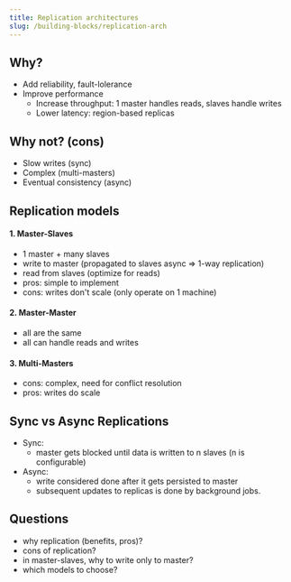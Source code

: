 ```yaml
---
title: Replication architectures
slug: /building-blocks/replication-arch
---
```


## Why?

- Add reliability, fault-lolerance
- Improve performance
  - Increase throughput: 1 master handles reads, slaves handle writes
  - Lower latency: region-based replicas

## Why not? (cons)

- Slow writes (sync)
- Complex (multi-masters)
- Eventual consistency (async)

## Replication models

#### 1. Master-Slaves

- 1 master + many slaves
- write to master (propagated to slaves async => 1-way replication)
- read from slaves (optimize for reads)
- pros: simple to implement
- cons: writes don't scale (only operate on 1 machine)

#### 2. Master-Master

- all are the same
- all can handle reads and writes

#### 3. Multi-Masters

- cons: complex, need for conflict resolution
- pros: writes do scale

## Sync vs Async Replications

- Sync:
  - master gets blocked until data is written to n slaves (n is configurable)
- Async:
  - write considered done after it gets persisted to master
  - subsequent updates to replicas is done by background jobs.

## Questions

- why replication (benefits, pros)?
- cons of replication?
- in master-slaves, why to write only to master?
- which models to choose?
